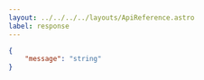 ---
layout: ../../../../layouts/ApiReference.astro
label: response
---

```json
{
	"message": "string"
}
```
